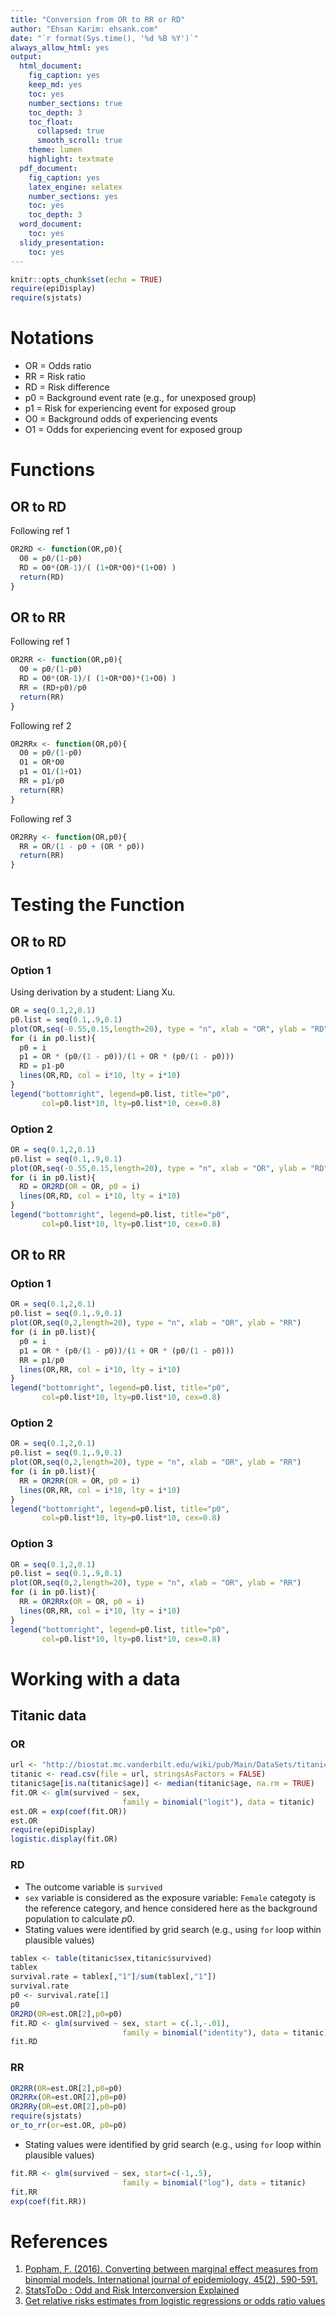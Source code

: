 ```yaml
---
title: "Conversion from OR to RR or RD"
author: "Ehsan Karim: ehsank.com"
date: "`r format(Sys.time(), '%d %B %Y')`"
always_allow_html: yes
output:
  html_document:
    fig_caption: yes
    keep_md: yes
    toc: yes
    number_sections: true
    toc_depth: 3
    toc_float: 
      collapsed: true
      smooth_scroll: true
    theme: lumen
    highlight: textmate
  pdf_document:
    fig_caption: yes
    latex_engine: xelatex
    number_sections: yes
    toc: yes
    toc_depth: 3
  word_document:
    toc: yes
  slidy_presentation:
    toc: yes  
---
```


```r
knitr::opts_chunk$set(echo = TRUE)
require(epiDisplay)
require(sjstats)
```


# Notations

- OR = Odds ratio
- RR = Risk ratio
- RD = Risk difference
- p0 = Background event rate (e.g., for unexposed group)
- p1 = Risk for experiencing event for exposed group
- O0 = Background odds of experiencing events
- O1 = Odds for experiencing event for exposed group

# Functions

## OR to RD

Following ref 1
```r
OR2RD <- function(OR,p0){
  O0 = p0/(1-p0)
  RD = O0*(OR-1)/( (1+OR*O0)*(1+O0) )
  return(RD)
}
```

## OR to RR

Following ref 1
```r
OR2RR <- function(OR,p0){
  O0 = p0/(1-p0)
  RD = O0*(OR-1)/( (1+OR*O0)*(1+O0) )
  RR = (RD+p0)/p0
  return(RR)
}
```

Following ref 2
```r
OR2RRx <- function(OR,p0){
  O0 = p0/(1-p0)
  O1 = OR*O0 
  p1 = O1/(1+O1) 
  RR = p1/p0
  return(RR)
}
```

Following ref 3
```r
OR2RRy <- function(OR,p0){
  RR = OR/(1 - p0 + (OR * p0))
  return(RR)
}
```

# Testing the Function

## OR to RD

### Option 1

Using derivation by a student: Liang Xu.

```r
OR = seq(0.1,2,0.1)
p0.list = seq(0.1,.9,0.1)
plot(OR,seq(-0.55,0.15,length=20), type = "n", xlab = "OR", ylab = "RD")
for (i in p0.list){
  p0 = i 
  p1 = OR * (p0/(1 - p0))/(1 + OR * (p0/(1 - p0)))
  RD = p1-p0
  lines(OR,RD, col = i*10, lty = i*10)
}
legend("bottomright", legend=p0.list, title="p0",
       col=p0.list*10, lty=p0.list*10, cex=0.8)
```


### Option 2

```r
OR = seq(0.1,2,0.1)
p0.list = seq(0.1,.9,0.1)
plot(OR,seq(-0.55,0.15,length=20), type = "n", xlab = "OR", ylab = "RD")
for (i in p0.list){
  RD = OR2RD(OR = OR, p0 = i)
  lines(OR,RD, col = i*10, lty = i*10)
}
legend("bottomright", legend=p0.list, title="p0",
       col=p0.list*10, lty=p0.list*10, cex=0.8)
```


## OR to RR

### Option 1

```r
OR = seq(0.1,2,0.1)
p0.list = seq(0.1,.9,0.1)
plot(OR,seq(0,2,length=20), type = "n", xlab = "OR", ylab = "RR")
for (i in p0.list){
  p0 = i
  p1 = OR * (p0/(1 - p0))/(1 + OR * (p0/(1 - p0)))
  RR = p1/p0
  lines(OR,RR, col = i*10, lty = i*10)
}
legend("bottomright", legend=p0.list, title="p0",
       col=p0.list*10, lty=p0.list*10, cex=0.8)
```


### Option 2

```r
OR = seq(0.1,2,0.1)
p0.list = seq(0.1,.9,0.1)
plot(OR,seq(0,2,length=20), type = "n", xlab = "OR", ylab = "RR")
for (i in p0.list){
  RR = OR2RR(OR = OR, p0 = i)
  lines(OR,RR, col = i*10, lty = i*10)
}
legend("bottomright", legend=p0.list, title="p0",
       col=p0.list*10, lty=p0.list*10, cex=0.8)
```


### Option 3

```r
OR = seq(0.1,2,0.1)
p0.list = seq(0.1,.9,0.1)
plot(OR,seq(0,2,length=20), type = "n", xlab = "OR", ylab = "RR")
for (i in p0.list){
  RR = OR2RRx(OR = OR, p0 = i)
  lines(OR,RR, col = i*10, lty = i*10)
}
legend("bottomright", legend=p0.list, title="p0",
       col=p0.list*10, lty=p0.list*10, cex=0.8)
```

# Working with a data

## Titanic data

### OR

```r
url <- "http://biostat.mc.vanderbilt.edu/wiki/pub/Main/DataSets/titanic.txt"
titanic <- read.csv(file = url, stringsAsFactors = FALSE)
titanic$age[is.na(titanic$age)] <- median(titanic$age, na.rm = TRUE) 
fit.OR <- glm(survived ~ sex,
                         family = binomial("logit"), data = titanic)
est.OR = exp(coef(fit.OR))
est.OR
require(epiDisplay)
logistic.display(fit.OR)
```

### RD

- The outcome variable is `survived`
- `sex` variable is considered as the exposure variable: `Female` categoty is the reference category, and hence considered here as the background population to calculate $p0$.
- Stating values were identified by grid search (e.g., using `for` loop within plausible values)

```r
tablex <- table(titanic$sex,titanic$survived)
tablex
survival.rate = tablex[,"1"]/sum(tablex[,"1"])
survival.rate
p0 <- survival.rate[1]
p0
OR2RD(OR=est.OR[2],p0=p0)
fit.RD <- glm(survived ~ sex, start = c(.1,-.01),
                         family = binomial("identity"), data = titanic)
fit.RD
```

### RR

```r
OR2RR(OR=est.OR[2],p0=p0)
OR2RRx(OR=est.OR[2],p0=p0)
OR2RRy(OR=est.OR[2],p0=p0)
require(sjstats)
or_to_rr(or=est.OR, p0=p0)
```

- Stating values were identified by grid search (e.g., using `for` loop within plausible values)

```r
fit.RR <- glm(survived ~ sex, start=c(-1,.5),
                         family = binomial("log"), data = titanic)
fit.RR
exp(coef(fit.RR))
```

# References

1. [Popham, F. (2016). Converting between marginal effect measures from binomial models. International journal of epidemiology, 45(2), 590-591.](https://academic.oup.com/ije/article/45/2/590/2572549)
2. [StatsToDo : Odd and Risk Interconversion Explained](https://www.statstodo.com/OddRiskConversion_Exp.php)
3. [Get relative risks estimates from logistic regressions or odds ratio values](https://strengejacke.github.io/sjstats/reference/odds_to_rr.html)